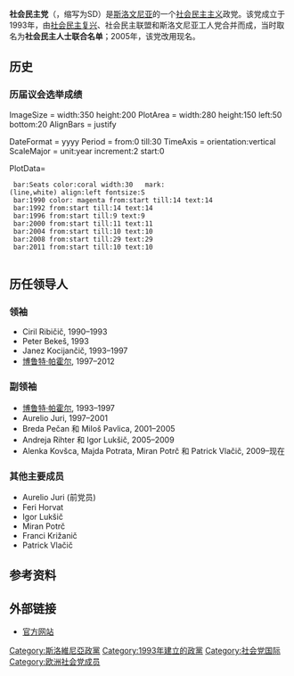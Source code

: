 {{Infobox political party
|country= 斯洛文尼亚
|name = 社会民主党
|name_native = Socialni demokrati
|colorcode = red
|party_logo = [[File:Socialni_demokrati_Logo.svg|150px]]
|flag = [[File:Flag_of_the_Social_Democrats_(Slovenia).svg|200px]]
|leader = 
|foundation = 1993年5月29日
|headquarters = [[卢布尔雅那|卢布尔雅那]]
|ideology = [[社会民主主义|社会民主主义]]<br>[[第三条道路|第三条道路]]
|position = [[中间偏左|中间偏左]]
|youth_wing = 社会民主人士青年论坛
|international = [[社会党国际|社会党国际]]（1996年－2014年）<ref>http://socialistinternational.org/viewArticle.cfm?ArticlePageID=931</ref>
|european = [[欧洲社会党|欧洲社会党]]
|europarl = [[社会主义者和民主人士进步联盟|社会主义者和民主人士进步联盟]]
|colours = [[红色|红色]]
|seats1_title = [[斯洛文尼亚国民议会|国民议会]]
|seats1 = {{Infobox political party/seats|6|90|hex=red}}
|seats2_title = [[欧洲议会|欧洲议会]]
|seats2 = {{Infobox political party/seats|1|8|hex=red}}
|website = http://www.socialnidemokrati.si
}}

'''社会民主党'''（{{lang-sl|Socialni demokrati}}，缩写为SD）是[[斯洛文尼亚|斯洛文尼亚]]的一个[[社会民主主义|社会民主主义]]政党。该党成立于1993年，由[[斯洛文尼亚共产主义者联盟|社会民主复兴]]、社会民主联盟和斯洛文尼亚工人党合并而成，当时取名为'''社会民主人士联合名单'''；2005年，该党改用现名。

==历史==

===历届议会选举成绩===
<timeline>
ImageSize  = width:350 height:200
PlotArea   = width:280 height:150 left:50 bottom:20
AlignBars  = justify

DateFormat = yyyy
Period     = from:0 till:30
TimeAxis   = orientation:vertical
ScaleMajor = unit:year increment:2 start:0

PlotData=
  bar:Seats color:coral width:30   mark:(line,white) align:left fontsize:S
  bar:1990 color: magenta from:start till:14 text:14
  bar:1992 from:start till:14 text:14
  bar:1996 from:start till:9 text:9
  bar:2000 from:start till:11 text:11
  bar:2004 from:start till:10 text:10
  bar:2008 from:start till:29 text:29
  bar:2011 from:start till:10 text:10
  </timeline>

==历任领导人==
===领袖===
* Ciril Ribičič, 1990–1993
* Peter Bekeš, 1993
* Janez Kocijančič, 1993–1997
* [[博鲁特·帕霍尔|博鲁特·帕霍尔]], 1997–2012

===副领袖===
* [[博鲁特·帕霍尔|博鲁特·帕霍尔]], 1993–1997
* Aurelio Juri, 1997–2001
* Breda Pečan 和 Miloš Pavlica, 2001–2005
* Andreja Rihter 和 Igor Lukšič, 2005–2009
* Alenka Kovšca, Majda Potrata, Miran Potrč 和 Patrick Vlačič, 2009–现在

===其他主要成员===
*Aurelio Juri (前党员)
*Feri Horvat
*Igor Lukšič
*Miran Potrč
*Franci Križanič
*Patrick Vlačič

== 参考资料 ==
{{Reflist}}

==外部链接==
*[http://www.socialnidemokrati.si/ 官方网站] {{Wayback|url=http://www.socialnidemokrati.si/ |date=20111209031621 }}
{{斯洛文尼亚政党}}
[[Category:斯洛維尼亞政黨|Category:斯洛維尼亞政黨]]
[[Category:1993年建立的政黨|Category:1993年建立的政黨]]
[[Category:社会党国际|Category:社会党国际]]
[[Category:欧洲社会党成员|Category:欧洲社会党成员]]